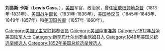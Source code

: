 {{unreferenced|time=2019-02-18T04:13:59+00:00}}
{{Infobox Officeholder
|name=刘易斯·卡斯<br />Lewis Cass
|image=Lewis Cass - Brady-Handy.jpg
|image_width=200px
|order2=14
|title2=[[美国战争部长|美国战争部长]]
|term_start2=1831年8月1日
|term_end2=1836年10月5日
|president2=[[安德鲁·杰克逊|安德鲁·杰克逊]]
|predecessor2=[[约翰·伊顿|约翰·伊顿]]
|successor2=[[乔尔·罗伯茨·波因塞特|乔尔·罗伯茨·波因塞特]]
|order6=22
|title6=[[美国国务卿|美国国务卿]]
|term_start6=1857年3月6日
|term_end6=1860年12月14日
|president6=[[詹姆斯·布坎南|詹姆斯·布坎南]]
|predecessor6=[[威廉·L·马西|威廉·L·马西]]
|successor6=[[杰里迈亚·S·布莱克|杰里迈亚·S·布莱克]]
|birth_date={{birth date|1782|10|9|mf=y}}
|birth_place=[[新罕布什尔州|新罕布什尔州]][[埃克塞特_(新罕布什尔州)|埃克塞特]]
|death_date={{death date and age|1866|06|17|1782|10|09}}
|death_place=[[密歇根州|密歇根州]][[底特律_(密歇根州)|底特律]]
|party=[[美国民主党|美国民主党]]
|spouse=Eliza Spencer Cass
|profession=
|signature=
|branch=[[美国陆军|美国陆军]]
|serviceyears=1813年-1814年
|rank=[[准将|准将]]
|battles=[[1812年战争|1812年战争]]
}}
'''刘易斯·卡斯'''（'''Lewis Cass'''，{{bd|1782年|10月9日|1866年|6月17日|catIdx=C}}），[[美国|美国]]军官、政治家，曾任[[密歇根州州长|密歇根领地总督]]（1813年-1831年）、[[美国战争部长|美国战争部长]]（1831年-1836年）、[[美国参议员|美国参议员]]（1845年-1848年、1849年-1857年）和[[美国国务卿|美国国务卿]]（1857年-1860年）。

{{start box}}
{{succession box|[[约翰·伊顿|约翰·伊顿]]|[[乔尔·罗伯茨·波因塞特|乔尔·罗伯茨·波因塞特]]|[[美国战争部长|美国战争部长]]|1831年-1836年}}
{{succession box|[[威廉·L·马西|威廉·L·马西]]|[[杰里迈亚·S·布莱克|杰里迈亚·S·布莱克]]|[[美国国务卿|美国国务卿]]|1857年-1860年}}
{{end box}}

{{美国国务卿}}
{{美国战争部长}}
{{Democratic Party}}
{{Andrew Jackson cabinet}}
{{James Buchanan cabinet}}

{{Authority control}}
{{DEFAULTSORT:Cass, Lewis}}
[[Category:美国民主党联邦参议员|Category:美国民主党联邦参议员]]
[[Category:美國陸軍准將|Category:美國陸軍准將]]
[[Category:1812年战争美国陆军人士|Category:1812年战争美国陆军人士]]
[[Category:新罕布什尔州罗金厄姆县人|Category:新罕布什尔州罗金厄姆县人]]
[[Category:1848年美国总统选举候选人|Category:1848年美国总统选举候选人]]
[[Category:1852年美国总统选举候选人|Category:1852年美国总统选举候选人]]